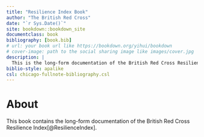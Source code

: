 ```yaml
--- 
title: "Resilience Index Book"
author: "The British Red Cross"
date: "`r Sys.Date()`"
site: bookdown::bookdown_site
documentclass: book
bibliography: [book.bib]
# url: your book url like https://bookdown.org/yihui/bookdown
# cover-image: path to the social sharing image like images/cover.jpg
description: |
  This is the long-form documentation of the British Red Cross Resilience Index
biblio-style: apalike
csl: chicago-fullnote-bibliography.csl
---
```


# About

This book contains the long-form documentation of the British Red Cross
Resilience Index[@ResilienceIndex].